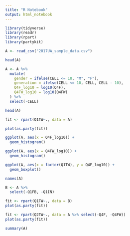 ```yaml
---
title: "R Notebook"
output: html_notebook
---
```


```r
library(tidyverse)
library(readr)
library(rpart)
library(partykit)
```


```r
A <- read_csv("2017UA_sample_data.csv")
```

```r
head(A)
```



```r
A <- A %>%
  mutate(
    gender = ifelse(CELL <= 10, "M", "F"),
    generation = ifelse(CELL <= 10, CELL, CELL - 10),
    Q4F_log10 = log10(Q4F),
    Q4FW_log10 = log10(Q4FW)
  ) %>%
  select(-CELL)
```

```r
head(A)
```


```r
fit <- rpart(Q1TW~., data = A)
```



```r
plot(as.party(fit))
```


```r
ggplot(A, aes(x = Q4F_log10)) +
  geom_histogram()
```


```r
ggplot(A, aes(x = Q4FW_log10)) +
  geom_histogram()
```


```r
ggplot(A, aes(x = factor(Q1TW), y = Q4F_log10)) +
  geom_boxplot()
```

```r
names(A)
```

```r
B <- A %>%
  select(-Q1FB, -Q1IN)
```

```r
fit <- rpart(Q1TW~., data = B)
plot(as.party(fit))
```

```r
fit <- rpart(Q2TW~., data = A %>% select(-Q4F, -Q4FW))
plot(as.party(fit))
```

```r
summary(A)
```



